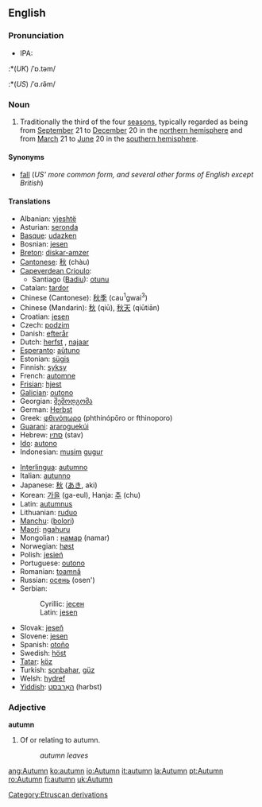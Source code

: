 ==English==

===Pronunciation===
*IPA:
:*(''UK'') /ˈɒ.təm/
:*(''US'') /ˈɑ.ɾə̆m/

===Noun===
{{en-noun-reg}}

# Traditionally the third of the four [[season]]s, typically regarded as being from [[September]] 21 to [[December]] 20 in the [[northern hemisphere]] and from [[March]] 21 to [[June]] 20 in the [[southern hemisphere]].

====Synonyms====
*[[fall]] (''US' more common form, and several other forms of English except British'')

====Translations====
{{top}}
*Albanian: [[vjeshtë]]
*Asturian: [[seronda]] {{f}}
*[[Basque]]: [[udazken]]
*Bosnian: [[jesen#Bosnian|jesen]] {{f}}
*[[Breton]]: [[diskar-amzer]] {{m}}
*[[Cantonese]]: [[秋]] (chàu)
*[[Capeverdean Crioulo]]:
**Santiago ([[Badiu]]): [[otunu]]
*Catalan: [[tardor]] {{m}}
*Chinese (Cantonese): [[秋季]] (cau<sup>1</sup>gwai<sup>3</sup>)
*Chinese (Mandarin): [[秋]] (qiū), [[秋天]] (qiūtiān)
*Croatian: [[jesen]]
*Czech: [[podzim]] {{m}}
*Danish: [[efterår]]
*Dutch: [[herfst]] {{m}}, [[najaar]] {{n}}
*[[Esperanto]]: [[aŭtuno]]
*Estonian: [[sügis]]
*Finnish: [[syksy]]
*French: [[automne]] {{m}}
*[[Frisian]]: [[hjest]]
*[[Galician]]: [[outono]] {{m}}
*Georgian: [[შემოდგომა]]
*German: [[Herbst]] {{m}}
*Greek: [[φθινόπωρο]] (phthinópōro or fthinoporo)
*[[Guarani]]: [[araroguekúi]]
*Hebrew: [[סתיו]] (stav)
*[[Ido]]: [[autono]]
*Indonesian: [[musim]] [[gugur]]
{{mid}}
*[[Interlingua]]: [[autumno]]
*Italian: [[autunno]] {{m}}
*Japanese: [[秋]] ([[あき]], aki)
*Korean: [[가을]] (ga-eul), Hanja: [[추]] (chu)
*Latin: [[autumnus]] {{m}}
*Lithuanian: [[ruduo]] {{m}}
*[[Manchu]]: ([[bolori]])
*[[Maori]]: [[ngahuru]]
*Mongolian : [[намар]] (namar)
*Norwegian: [[høst]] {{m}}
*Polish: [[jesień]]
*Portuguese: [[outono]] {{m}}
*Romanian: [[toamnă]] {{f}}
*Russian: [[осень]] (osen')
*Serbian:
*:Cyrillic: [[јесен#Serbian|јесен]] {{f}}
*:Latin: [[jesen#Serbian|jesen]] {{f}}
*Slovak: [[jeseň]] {{f}}
*Slovene: [[jesen]] {{f}}
*Spanish: [[otoño]] {{m}}
*Swedish: [[höst]]
*[[Tatar]]: [[köz]]
*Turkish: [[sonbahar]], [[güz]]
*Welsh: [[hydref]]
*[[Yiddish]]: [[האַרבּסט]] (harbst)
{{bottom}}

===Adjective===
'''autumn'''

# Of or relating to autumn.
#:''autumn leaves''

[[Category:Etruscan derivations]]

[[ang:Autumn]]
[[ko:autumn]]
[[io:Autumn]]
[[it:autumn]]
[[la:Autumn]]
[[pt:Autumn]]
[[ro:Autumn]]
[[fi:autumn]]
[[uk:Autumn]]